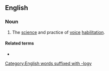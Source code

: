 ==English==

===Noun===
{{en-noun|-}}

# The [[science]] and practice of [[voice]] [[habilitation]].

====Related terms====
* {{l|en|vocologist}}

[[Category:English words suffixed with -logy]]
